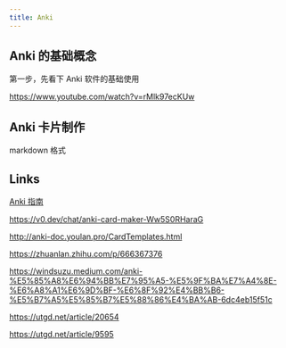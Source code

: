 ```yaml
---
title: Anki
---
```


## Anki 的基础概念

第一步，先看下 Anki 软件的基础使用

https://www.youtube.com/watch?v=rMlk97ecKUw


## Anki 卡片制作

markdown 格式


## Links

[Anki 指南](https://open-spaced-repetition.github.io/anki-manual-zh-CN/intro.html)

https://v0.dev/chat/anki-card-maker-Ww5S0RHaraG

http://anki-doc.youlan.pro/CardTemplates.html

https://zhuanlan.zhihu.com/p/666367376

https://windsuzu.medium.com/anki-%E5%85%A8%E6%94%BB%E7%95%A5-%E5%9F%BA%E7%A4%8E-%E6%A8%A1%E6%9D%BF-%E6%8F%92%E4%BB%B6-%E5%B7%A5%E5%85%B7%E5%88%86%E4%BA%AB-6dc4eb15f51c

https://utgd.net/article/20654

https://utgd.net/article/9595

